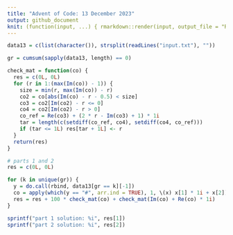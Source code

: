 ```yaml
---
title: "Advent of Code: 13 December 2023"
output: github_document
knit: (function(input, ...) { rmarkdown::render(input, output_file = "README.md", envir = globalenv()) })
---
```


```r
data13 = c(list(character()), strsplit(readLines("input.txt"), ""))

gr = cumsum(sapply(data13, length) == 0)

check_mat = function(co) {
  res = c(0L, 0L)
  for (r in 1:(max(Im(co)) - 1)) {
    size = min(r, max(Im(co)) - r)
    co2 = co[abs(Im(co) - r - 0.5) < size]
    co3 = co2[Im(co2) - r <= 0]
    co4 = co2[Im(co2) - r > 0]
    co_ref = Re(co3) + (2 * r - Im(co3) + 1) * 1i
    tar = length(c(setdiff(co_ref, co4), setdiff(co4, co_ref)))
    if (tar <= 1L) res[tar + 1L] <- r
  }
  return(res)
}

# parts 1 and 2
res = c(0L, 0L)

for (k in unique(gr)) {
  y = do.call(rbind, data13[gr == k][-1])
  co = apply(which(y == "#", arr.ind = TRUE), 1, \(x) x[1] * 1i + x[2])
  res = res + 100 * check_mat(co) + check_mat(Im(co) + Re(co) * 1i)
}

sprintf("part 1 solution: %i", res[1])
sprintf("part 2 solution: %i", res[2])
```






























